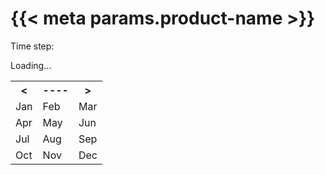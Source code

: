 # {{< meta params.product-name >}}

::: {#block-eatlas-ncanimate2-eatlas-ncanimate2-1 .block .block-eatlas-ncanimate2}

::: {.content}

```{=html}
<div class="ncanimate2_block" productid="{{< meta params.product-id >}}" blockname="{{< meta params.block-name >}}">
    <div class="tabs">
        <span class="label">Time step:</span>
        <ul></ul>
    </div>
    <div class="message-container">
        <span class="text">Loading...</span>
    </div>
    <div class="image-container" style="text-align: center; display: none;">
        <img src="">
    </div>
    <div class="video-container" style="text-align: center; display: none;">
        <video width="1300" height="600" controls="">
            <source class="video_mp4" src="" type="video/mp4">
            <div class="no-video-support-message">
                <span class="text">Your browser does not support the video tag.</span>
            </div>
        </video>
    </div>
    <div class="playerTools">
        <div class="navigationBlock">
            <div class="navigation" style="display: none;">
                <span class="label">Skip frames</span>
                <button class="previousFrame">&lt;</button>
                <button class="nextFrame">&gt;</button>
            </div>
        </div>
        <div class="elevation" style="display: none;">
            <label for="depth_bid_1">Elevation: </label>
            <select id="depth_bid_1"></select>
        </div>
        <div class="downloads" style="display: none;">
            <span class="label">Download</span>
            <ul>
                <li class="mp4"><a href="">mp4</a></li>
                <li class="wmv"><a href="">wmv</a></li>
                <li class="zip"><a href="">zip</a></li>
                <li class="png"><a href="">png</a></li>
                <li class="svg"><a href="">svg</a></li>
                <li class="pdf"><a href="">pdf</a></li>
            </ul>
        </div>
    </div>
    <div class="controls">
        <canvas class="regionCanvas" mapurl="https://maps.eatlas.org.au/maps/ea/wms?SERVICE=WMS&amp;VERSION=1.1.1&amp;REQUEST=GetMap&amp;FORMAT=image%2Fpng&amp;TRANSPARENT=true&amp;LAYERS=ea%3AGBR_GBRMPA_GBR-features,ea%3AGBR_e-Atlas-GBRMPA_GBRMP-bounds_Ocean-bounds,ea%3AGBR_NERP-TE-13-1_eAtlas_NRM-Regions-GBRMP-2012&amp;STYLES=GBR-features_Outlook,Polygon_Outline-Red,GBR_NRM-Regions-GBRMP_Mainland-border&amp;SRS=EPSG%3A4326&amp;WIDTH=${WIDTH}&amp;HEIGHT=${HEIGHT}&amp;BBOX=${WEST},${SOUTH},${EAST},${NORTH}" mapwidth="" mapheight=""></canvas>
        <div class="regionList"></div>
        <div class="calendar">
            <table class="date-selector">
                <tbody>
                    <tr class="year-selector">
                        <th class="year_previous text-selection-disabled"><a>&lt;</a></th>
                        <th class="year"><span>----</span></th>
                        <th class="year_next text-selection-disabled"><a>&gt;</a></th>
                    </tr>
                    <tr>
                        <td class="month_1"><a>Jan</a></td>
                        <td class="month_2"><a>Feb</a></td>
                        <td class="month_3"><a>Mar</a></td>
                    </tr>
                    <tr>
                        <td class="month_4"><a>Apr</a></td>
                        <td class="month_5"><a>May</a></td>
                        <td class="month_6"><a>Jun</a></td>
                    </tr>
                    <tr>
                        <td class="month_7"><a>Jul</a></td>
                        <td class="month_8"><a>Aug</a></td>
                        <td class="month_9"><a>Sep</a></td>
                    </tr>
                    <tr>
                        <td class="month_10"><a>Oct</a></td>
                        <td class="month_11"><a>Nov</a></td>
                        <td class="month_12"><a>Dec</a></td>
                    </tr>
                </tbody>
            </table>
        </div>
    </div>
</div>
```

:::

:::
<br>
